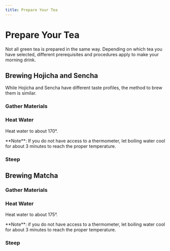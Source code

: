 ```yaml
---
title: Prepare Your Tea
---
```



# Prepare Your Tea

Not all green tea is prepared in the same way. Depending on which tea you have selected, different prerequisites and procedures apply to make your morning drink.

## Brewing Hojicha and Sencha

While Hojicha and Sencha have different taste profiles, the method to brew them is similar.  


<Steps>

  ### Gather Materials

  ### Heat Water

  Heat water to about 170°.

  <Callout type="info">
    **Note**: If you do not have access to a thermometer, let boiling water cool for about 3 minutes to reach the proper temperature.
  </Callout>

  ### Steep

</Steps>









## Brewing Matcha

<Steps>

  ### Gather Materials

  ### Heat Water

  Heat water to about 175°.

  <Callout type="info">
    **Note**: if you do not have access to a thermometer, let boiling water cool for about 3 minutes to reach the proper temperature.
  </Callout>

  ### Steep

</Steps>

